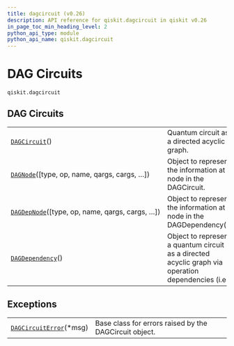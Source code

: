 ```yaml
---
title: dagcircuit (v0.26)
description: API reference for qiskit.dagcircuit in qiskit v0.26
in_page_toc_min_heading_level: 2
python_api_type: module
python_api_name: qiskit.dagcircuit
---
```


<span id="module-qiskit.dagcircuit" />

<span id="qiskit-dagcircuit" />

<span id="dag-circuits-qiskit-dagcircuit" />

# DAG Circuits

`qiskit.dagcircuit`

## DAG Circuits

|                                                                                                                 |                                                                                                    |
| --------------------------------------------------------------------------------------------------------------- | -------------------------------------------------------------------------------------------------- |
| [`DAGCircuit`](qiskit.dagcircuit.DAGCircuit "qiskit.dagcircuit.DAGCircuit")()                                   | Quantum circuit as a directed acyclic graph.                                                       |
| [`DAGNode`](qiskit.dagcircuit.DAGNode "qiskit.dagcircuit.DAGNode")(\[type, op, name, qargs, cargs, …])          | Object to represent the information at a node in the DAGCircuit.                                   |
| [`DAGDepNode`](qiskit.dagcircuit.DAGDepNode "qiskit.dagcircuit.DAGDepNode")(\[type, op, name, qargs, cargs, …]) | Object to represent the information at a node in the DAGDependency().                              |
| [`DAGDependency`](qiskit.dagcircuit.DAGDependency "qiskit.dagcircuit.DAGDependency")()                          | Object to represent a quantum circuit as a directed acyclic graph via operation dependencies (i.e. |

## Exceptions

|                                                                                                   |                                                        |
| ------------------------------------------------------------------------------------------------- | ------------------------------------------------------ |
| [`DAGCircuitError`](qiskit.dagcircuit.DAGCircuitError "qiskit.dagcircuit.DAGCircuitError")(\*msg) | Base class for errors raised by the DAGCircuit object. |

